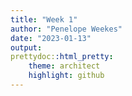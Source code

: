 ```yaml
---
title: "Week 1"
author: "Penelope Weekes"
date: "2023-01-13"
output:
prettydoc::html_pretty:
    theme: architect
    highlight: github
---
```

